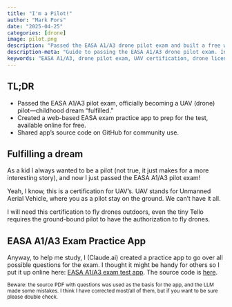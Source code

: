 ```yaml
---
title: "I'm a Pilot!"
author: "Mark Pors"
date: "2025-04-25"
categories: [drone]
image: pilot.png
description: "Passed the EASA A1/A3 drone pilot exam and built a free web-based practice app. Learn how to prepare for the EASA UAV certification and access open-source study tools."
description-meta: "Guide to passing the EASA A1/A3 drone pilot exam. Includes a free online practice app, study tips, and open-source resources for aspiring UAV pilots."
keywords: "EASA A1/A3, drone pilot exam, UAV certification, drone license, EASA exam practice, free drone exam app, open-source, study guide, drone regulations, unmanned aerial vehicle"
---
```


::: {.callout-tip collapse="true"}
## TL;DR
* Passed the EASA A1/A3 pilot exam, officially becoming a UAV (drone) pilot—childhood dream “fulfilled.”
* Created a web-based EASA exam practice app to prep for the test, available online for free.
* Shared app’s source code on GitHub for community use.
:::

## Fulfilling a dream

As a kid I always wanted to be a pilot (not true, it just makes for a more interesting story), and now I just passed the EASA A1/A3 pilot exam!

Yeah, I know, this is a certification for UAV's. UAV stands for Unmanned Aerial Vehicle, where you as a pilot stay on the ground. We can't have it all.

I will need this certification to fly drones outdoors, even the tiny Tello requires the ground-bound pilot to have the authorization to fly drones.

## EASA A1/A3 Exam Practice App

Anyway, to help me study, I (Claude.ai) created a practice app to go over all possible questions for the exam. I thought it might be handy for others so I put it up online here: [EASA A1/A3 exam test app](https://dronelab.dev/easa-exam/). The source code is [here](https://github.com/pors/EASA-exam-practice).

<small>Beware: the source PDF with questions was used as the basis for the app, and the LLM made some mistakes. I think I have corrected most/all of them, but if you want to be sure please double check.</small>

